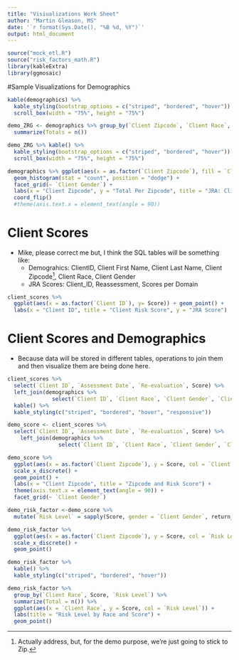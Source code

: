 ```yaml
---
title: "Visiualizations Work Sheet"
author: "Martin Gleason, MS"
date: '`r format(Sys.Date(), "%B %d, %Y")`'
output: html_document
---
```

```r
source("mock_etl.R")
source("risk_factors_math.R")
library(kableExtra)
library(ggmosaic)
```

#Sample Visualizations for Demographics
```r
kable(demographics) %>% 
  kable_styling(bootstrap_options = c("striped", "bordered", "hover")) %>%
  scroll_box(width = "75%", height = "75%")
```


```r
demo_ZRG <- demographics %>% group_by(`Client Zipcode`, `Client Race`, `Client Gender`) %>%
  summarize(Totals = n())

demo_ZRG %>% kable() %>%
  kable_styling(bootstrap_options = c("striped", "bordered", "hover")) %>%
  scroll_box(width = "75%", height = "75%")

```


```r
demographics %>% ggplot(aes(x = as.factor(`Client Zipcode`), fill = `Client Race`)) +
  geom_histogram(stat = "count", position = "dodge") +
  facet_grid(~ `Client Gender`) +
  labs(x = "Client Zipcode", y = "Total Per Zipcode", title = "JRA: Clients by Zipcode, Gender, and Race") +
  coord_flip()
  #theme(axis.text.x = element_text(angle = 90))

```

# Client Scores

* Mike, please correct me but, I think the SQL tables will be something like:
    + Demograhics: ClientID, Client First Name, Client Last Name, Client Zipcode[^1], Client Race, Client Gender
    + JRA Scores: Client_ID, Reassessment, Scores per Domain
    

```r
client_scores %>% 
  ggplot(aes(x = as.factor(`Client ID`), y= Score)) + geom_point() +
  labs(x = "Client ID", title = "Client Risk Score", y = "JRA Score")
```

# Client Scores and Demographics

* Because data will be stored in different tables, operations to join them and then visualize them are being done here.

```r

client_scores %>%
  select(`Client ID`, `Assessment Date`, `Re-evaluation`, Score) %>%
  left_join(demographics %>% 
              select(`Client ID`, `Client Race`, `Client Gender`, `Client Zipcode`)) %>% 
  kable() %>%
  kable_styling(c("striped", "bordered", "hover", "responsive"))

```


```r

demo_score <- client_scores %>%
  select(`Client ID`, `Assessment Date`, `Re-evaluation`, Score) %>%
    left_join(demographics %>% 
                select(`Client ID`, `Client Race`, `Client Gender`, `Client Zipcode`))
```


```r

demo_score %>%
  ggplot(aes(x = as.factor(`Client Zipcode`), y = Score, col = `Client Race`)) +
  scale_x_discrete() +
  geom_point() + 
  labs(x = "Client Zipcode", title = "Zipcode and Risk Score") +
  theme(axis.text.x = element_text(angle = 90)) +
  facet_grid(~ `Client Gender`)
```



```r
demo_risk_factor <-demo_score %>% 
  mutate(`Risk Level` = sapply(Score, gender = `Client Gender`, return_risk)) 
```


```r
demo_risk_factor %>%
  ggplot(aes(x = as.factor(`Client Zipcode`), y = Score, col = `Risk Level`)) +
  scale_x_discrete() +
  geom_point()

demo_risk_factor %>%
  kable() %>%
  kable_styling(c("striped", "bordered", "hover"))
```


```r
demo_risk_factor %>%
  group_by(`Client Race`, Score, `Risk Level`) %>%
  summarize(Total = n()) %>%
  ggplot(aes(x = `Client Race`, y = Score, col = `Risk Level`)) +
  labs(title = "Risk Level by Race and Score") +
  geom_point()
```


[^1]: Actually address, but, for the demo purpose, we're just going to stick to Zip.